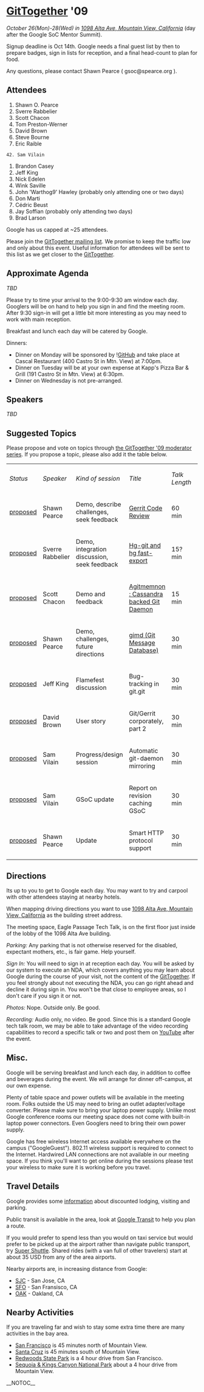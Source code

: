 = [[GitTogether]] '09 =
''October 26(Mon)-28(Wed) in [http://maps.google.com/maps?f=q&source=s_q&hl=en&geocode=&q=1098+Alta+Ave,+Mountain+View,+CA+94043&sll=37.420123,-122.08592&sspn=0.010123,0.011952&ie=UTF8&t=h&z=17 1098 Alta Ave, Mountain View, California]'' (day after the Google SoC Mentor Summit).

Signup deadline is Oct 14th.  Google needs a final guest list by then to prepare badges, sign in lists for reception, and a final head-count to plan for food.

Any questions, please contact Shawn Pearce ( gsoc@spearce.org ).

== Attendees ==
# Shawn O. Pearce
# Sverre Rabbelier
# Scott Chacon
# Tom Preston-Werner
# David Brown
# Steve Bourne
# Eric Raible
 42. Sam Vilain
# Brandon Casey
# Jeff King
# Nick Edelen
# Wink Saville
# John 'Warthog9' Hawley (probably only attending one or two days)
# Don Marti
# Cédric Beust
# Jay Soffian (probably only attending two days)
# Brad Larson

Google has us capped at ~25 attendees.

Please join the [http://lists.utsl.gen.nz/mailman/listinfo.cgi/gittogether GitTogether mailing list].  We promise to keep the traffic low and only about this event. Useful information for attendees will be sent to this list as we get closer to the [[GitTogether]].

== Approximate Agenda ==

''TBD''

Please try to time your arrival to the 9:00-9:30 am window each day.  Googlers will be on hand to help you sign in and find the meeting room.  After 9:30 sign-in will get a little bit more interesting as you may need to work with main reception.

Breakfast and lunch each day will be catered by Google.

Dinners:
* Dinner on Monday will be sponsored by ![[GitHub]] and take place at Cascal Restaurant (400 Castro St in Mtn. View) at 7:00pm.
* Dinner on Tuesday will be at your own expense at Kapp's Pizza Bar & Grill (191 Castro St in Mtn. View) at 6:30pm.
* Dinner on Wednesday is not pre-arranged.

== Speakers ==

''TBD''

== Suggested Topics ==

Please propose and vote on topics through [http://moderator.appspot.com/#15/e=bbfd5&t=bbfd6 the GitTogether '09 moderator series].  If you propose a topic, please also add it the table below.

{| border="1" cellpadding="2" cellspacing="0"
|  ''Status'' 
|  ''Speaker'' 
|  ''Kind of session'' 
|  ''Title'' 
|  ''Talk Length'' 
| 
|-
|  [http://moderator.appspot.com/#15/e=bbfd5&t=bbfd6&q=bcb91 proposed] 
|  Shawn Pearce 
|  Demo, describe challenges, seek feedback 
|  [http://code.google.com/p/gerrit/ Gerrit Code Review] 
|  60 min 
| 
|-
|  [http://moderator.appspot.com/#15/e=bbfd5&t=bbfd6&q=bbfd7 proposed] 
|  Sverre Rabbelier 
|  Demo, integration discussion, seek feedback 
|  [http://github.com/SRabbelier/hg-git/tree/fast-export Hg-git and hg fast-export] 
|  15? min 
| 
|-
|  [http://moderator.appspot.com/#15/e=bbfd5&t=bbfd6&q=bdb2d proposed] 
|  Scott Chacon 
|   Demo and feedback 
|  [http://github.com/schacon/agitmemnon Agitmemnon : Cassandra backed Git Daemon] 
|  15 min 
| 
|-
|  [http://moderator.appspot.com/#15/e=bbfd5&t=bbfd6&q=bfe72 proposed] 
|  Shawn Pearce 
|  Demo, challenges, future directions 
|  [http://code.google.com/p/gimd/ gimd (Git Message Database)] 
|  30 min 
| 
|-
|  [http://moderator.appspot.com/#15/e=bbfd5&t=bbfd6&q=bfe72 proposed] 
|  Jeff King 
|  Flamefest discussion 
|  Bug-tracking in git.git 
|  30 min 
| 
|-
|  [http://moderator.appspot.com/#15/e=bbfd5&t=bbfd6&q=bfe72 proposed] 
|  David Brown 
|  User story 
|  Git/Gerrit corporately, part 2 
|  30 min 
| 
|-
|  [http://moderator.appspot.com/#15/e=bbfd5&t=bbfd6&q=bfe72 proposed] 
|  Sam Vilain 
|  Progress/design session 
|  Automatic git-daemon mirroring 
|  30 min 
| 
|-
|  [http://moderator.appspot.com/#15/e=bbfd5&t=bbfd6&q=bfe72 proposed] 
|  Sam Vilain 
|  GSoC update 
|  Report on revision caching GSoC 
|  30 min 
| 
|-
|  [http://moderator.appspot.com/#15/e=bbfd5&t=bbfd6&q=bfe72 proposed] 
|  Shawn Pearce 
|  Update 
|  Smart HTTP protocol support 
|  30 min 
| 
|}

== Directions ==
Its up to you to get to Google each day.  You may want to try and carpool with other attendees staying at nearby hotels.

When mapping driving directions you want to use [http://maps.google.com/maps?f=q&source=s_q&hl=en&geocode=&q=1098+Alta+Ave,+Mountain+View,+CA+94043&sll=37.420123,-122.08592&sspn=0.010123,0.011952&ie=UTF8&t=h&z=17 1098 Alta Ave, Mountain View, California] as the building street address.

The meeting space, Eagle Passage Tech Talk, is on the first floor just inside of the lobby of the 1098 Alta Ave building.

''Parking:'' Any parking that is not otherwise reserved for the disabled, expectant mothers, etc., is fair game.  Help yourself.

''Sign In:'' You will need to sign in at reception each day. You will be asked by our system to execute an NDA, which covers anything you may learn about Google during the course of your visit, not the content of the [[GitTogether]]. If you feel strongly about not executing the NDA, you can go right ahead and decline it during sign in. You won't be that close to employee areas, so I don't care if you sign it or not.

''Photos:'' Nope. Outside only. Be good.

''Recording:'' Audio only, no video. Be good.  Since this is a standard Google tech talk room, we may be able to take advantage of the video recording capabilities to record a specific talk or two and post them on [http://www.youtube.com/ YouTube] after the event.

== Misc. ==
Google will be serving breakfast and lunch each day, in addition to coffee and beverages during the event.  We will arrange for dinner off-campus, at our own expense.

Plenty of table space and power outlets will be available in the meeting room.  Folks outside the US may need to bring an outlet adapter/voltage converter.  Please make sure to bring your laptop power supply.  Unlike most Google conference rooms our meeting space does not come with built-in laptop power connectors.  Even Googlers need to bring their own power supply.

Google has free wireless Internet access available everywhere on the campus ("GoogleGuest").  802.11 wireless support is required to connect to the Internet.  Hardwired LAN connections are not available in our meeting space.  If you think you'll want to get online during the sessions please test your wireless to make sure it is working before you travel.

== Travel Details ==
Google provides some [http://code.google.com/events/visitors/ information] about discounted lodging, visiting and parking.

Public transit is available in the area, look at [http://www.google.com/transit Google Transit] to help you plan a route.

If you would prefer to spend less than you would on taxi service but would prefer to be picked up at the airport rather than navigate public transport, try [http://www.supershuttle.com/ Super Shuttle]. Shared rides (with a van full of other travelers) start at about 35 USD from any of the area airports.

Nearby airports are, in increasing distance from Google:

* [http://maps.google.com/maps?f=q&source=s_q&hl=en&geocode=&q=SJC&sll=37.0625,-95.677068&sspn=79.498962,97.910156&ie=UTF8&t=h&z=15 SJC] - San Jose, CA
* [http://maps.google.com/maps?f=q&source=s_q&hl=en&geocode=&q=SFO&sll=37.366695,-121.925906&sspn=0.04052,0.047808&ie=UTF8&t=h&z=14 SFO] - San Fransisco, CA
* [http://maps.google.com/maps?f=q&source=s_q&hl=en&geocode=&q=OAK&sll=37.615223,-122.389979&sspn=0.080771,0.095615&ie=UTF8&t=h&z=14 OAK] - Oakland, CA

== Nearby Activities ==
If you are traveling far and wish to stay some extra time there are many activities in the bay area.

* [http://www.onlyinsanfrancisco.com/ San Francisco] is 45 minutes north of Mountain View.
* [http://www.santacruz.org/index.shtml Santa Cruz] is 45 minutes south of Mountain View.
* [http://www.humboldtredwoods.org/ Redwoods State Park] is a 4 hour drive from San Francisco.
* [http://www.nps.gov/seki/ Sequoia & Kings Canyon National Park] about a 4 hour drive from Mountain View.

__NOTOC__